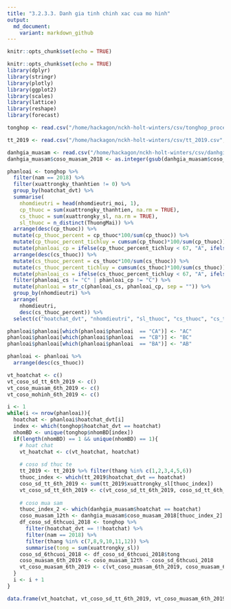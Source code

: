 ```yaml
---
title: "3.2.3.3. Danh gia tinh chinh xac cua mo hinh"
output:
  md_document:
    variant: markdown_github
---
```


```r
knitr::opts_chunk$set(echo = TRUE)
```

```r
knitr::opts_chunk$set(echo = TRUE)
library(dplyr)
library(stringr)
library(plotly)
library(ggplot2)
library(scales)
library(lattice)
library(reshape)
library(forecast)
```

```r
tonghop <- read.csv("/home/hackagon/nckh-holt-winters/csv/tonghop_processed.csv", stringsAsFactors = FALSE)

tt_2019 <- read.csv("/home/hackagon/nckh-holt-winters/csv/tt_2019.csv", stringsAsFactors = FALSE)

danhgia_muasam <- read.csv("/home/hackagon/nckh-holt-winters/csv/danhgia_muasam.csv", stringsAsFactors = FALSE)
danhgia_muasam$coso_muasam_2018 <- as.integer(gsub(danhgia_muasam$coso_muasam_2018, pattern = ",", replacement = ""))  
```

```r
phanloai <- tonghop %>%
  filter(nam == 2018) %>%
  filter(xuattrongky_thanhtien != 0) %>%
  group_by(hoatchat_dvt) %>%
  summarise(
    nhomdieutri = head(nhomdieutri_moi, 1),
    cp_thuoc = sum(xuattrongky_thanhtien, na.rm = TRUE),
    cs_thuoc = sum(xuattrongky_sl, na.rm = TRUE),
    sl_thuoc = n_distinct(ThuongMai)) %>%
  arrange(desc(cp_thuoc)) %>%
  mutate(cp_thuoc_percent = cp_thuoc*100/sum(cp_thuoc)) %>%
  mutate(cp_thuoc_percent_tichluy = cumsum(cp_thuoc)*100/sum(cp_thuoc)) %>%
  mutate(phanloai_cp = ifelse(cp_thuoc_percent_tichluy < 67, "A", ifelse(cp_thuoc_percent_tichluy < 80, "B", "C"))) %>%
  arrange(desc(cs_thuoc)) %>%
  mutate(cs_thuoc_percent = cs_thuoc*100/sum(cs_thuoc)) %>%
  mutate(cs_thuoc_percent_tichluy = cumsum(cs_thuoc)*100/sum(cs_thuoc)) %>%
  mutate(phanloai_cs = ifelse(cs_thuoc_percent_tichluy < 67, "A", ifelse(cs_thuoc_percent_tichluy < 80, "B", "C"))) %>%
  filter(phanloai_cs != "C" | phanloai_cp != "C") %>%
  mutate(phanloai = str_c(phanloai_cs, phanloai_cp, sep = "")) %>%
  group_by(nhomdieutri) %>%
  arrange(
    nhomdieutri,
    desc(cs_thuoc_percent)) %>%
  select(c("hoatchat_dvt", "nhomdieutri", "sl_thuoc", "cs_thuoc", "cs_thuoc_percent", "cp_thuoc", "cp_thuoc_percent", "phanloai"))

phanloai$phanloai[which(phanloai$phanloai  == "CA")] <- "AC"
phanloai$phanloai[which(phanloai$phanloai  == "CB")] <- "BC"
phanloai$phanloai[which(phanloai$phanloai  == "BA")] <- "AB"

phanloai <- phanloai %>%
  arrange(desc(cs_thuoc))
```

```r
vt_hoatchat <- c()
vt_coso_sd_tt_6th_2019 <- c()
vt_coso_muasam_6th_2019 <- c()
vt_coso_mohinh_6th_2019 <- c()

i <- 1
while(i <= nrow(phanloai)){
  hoatchat <- phanloai$hoatchat_dvt[i]
  index <- which(tonghop$hoatchat_dvt == hoatchat)
  nhomBD <- unique(tonghop$nhomBD[index])
  if(length(nhomBD) == 1 && unique(nhomBD) == 1){
    # hoat chat
    vt_hoatchat <- c(vt_hoatchat, hoatchat)
    
    # coso sd thuc te
    tt_2019 <- tt_2019 %>% filter(thang %in% c(1,2,3,4,5,6))
    thuoc_index <- which(tt_2019$hoatchat_dvt == hoatchat) 
    coso_sd_tt_6th_2019 <- sum(tt_2019$xuattrongky_sl[thuoc_index])
    vt_coso_sd_tt_6th_2019 <- c(vt_coso_sd_tt_6th_2019, coso_sd_tt_6th_2019)
    
    # coso mua sam
    thuoc_index_2 <- which(danhgia_muasam$hoatchat == hoatchat)
    coso_muasam_12th <- danhgia_muasam$coso_muasam_2018[thuoc_index_2]
    df_coso_sd_6thcuoi_2018 <- tonghop %>% 
      filter(hoatchat_dvt == !!hoatchat) %>%
      filter(nam == 2018) %>%
      filter(thang %in% c(7,8,9,10,11,12)) %>%
      summarise(tong = sum(xuattrongky_sl))
    coso_sd_6thcuoi_2018 <- df_coso_sd_6thcuoi_2018$tong
    coso_muasam_6th_2019 <- coso_muasam_12th - coso_sd_6thcuoi_2018
    vt_coso_muasam_6th_2019 <- c(vt_coso_muasam_6th_2019, coso_muasam_6th_2019)
  }
  i <- i + 1
}

data.frame(vt_hoatchat, vt_coso_sd_tt_6th_2019, vt_coso_muasam_6th_2019)
```